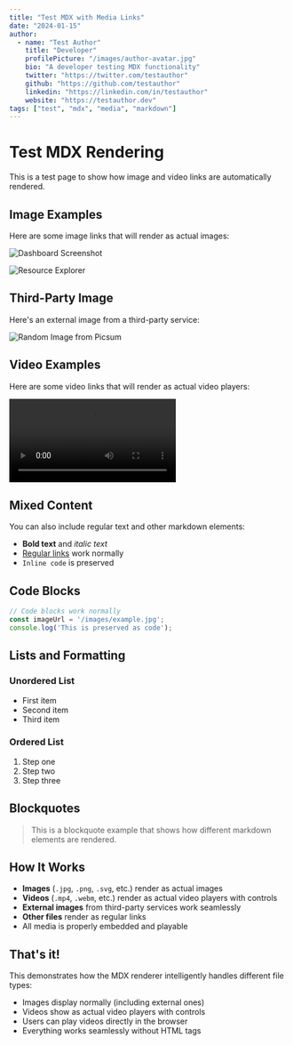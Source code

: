 ```yaml
---
title: "Test MDX with Media Links"
date: "2024-01-15"
author:
  - name: "Test Author"
    title: "Developer"
    profilePicture: "/images/author-avatar.jpg"
    bio: "A developer testing MDX functionality"
    twitter: "https://twitter.com/testauthor"
    github: "https://github.com/testauthor"
    linkedin: "https://linkedin.com/in/testauthor"
    website: "https://testauthor.dev"
tags: ["test", "mdx", "media", "markdown"]
---
```


# Test MDX Rendering

This is a test page to show how image and video links are automatically rendered.

## Image Examples

Here are some image links that will render as actual images:

![Dashboard Screenshot](/images/features/kubernetes-dashboard/dashboard.svg)

![Resource Explorer](/images/solutions/by-size/startups/resource-explorer.svg)

## Third-Party Image

Here's an external image from a third-party service:

![Random Image from Picsum](https://picsum.photos/800/400?random=1)

## Video Examples

Here are some video links that will render as actual video players:

![Intro Video](/videos/intro.mp4)

## Mixed Content

You can also include regular text and other markdown elements:

- **Bold text** and *italic text*
- [Regular links](https://example.com) work normally
- `Inline code` is preserved

## Code Blocks

```javascript
// Code blocks work normally
const imageUrl = '/images/example.jpg';
console.log('This is preserved as code');
```

## Lists and Formatting

### Unordered List
- First item
- Second item
- Third item

### Ordered List
1. Step one
2. Step two
3. Step three

## Blockquotes

> This is a blockquote example that shows how different markdown elements are rendered.

## How It Works

- **Images** (`.jpg`, `.png`, `.svg`, etc.) render as actual images
- **Videos** (`.mp4`, `.webm`, etc.) render as actual video players with controls
- **External images** from third-party services work seamlessly
- **Other files** render as regular links
- All media is properly embedded and playable

## That's it!

This demonstrates how the MDX renderer intelligently handles different file types:
- Images display normally (including external ones)
- Videos show as actual video players with controls
- Users can play videos directly in the browser
- Everything works seamlessly without HTML tags 